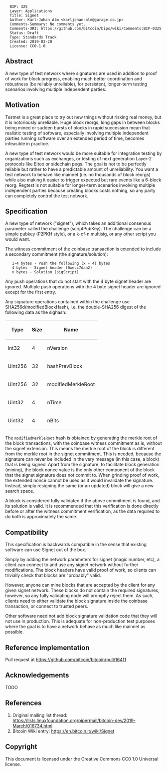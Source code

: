 <pre>
  BIP: 325
  Layer: Applications
  Title: Signet
  Author: Karl-Johan Alm <karljohan-alm@garage.co.jp>
  Comments-Summary: No comments yet.
  Comments-URI: https://github.com/bitcoin/bips/wiki/Comments:BIP-0325
  Status: Draft
  Type: Standards Track
  Created: 2019-03-20
  License: CC0-1.0
</pre>

== Abstract ==

A new type of test network where signatures are used in addition to proof of work for block progress, enabling much better coordination and robustness (be reliably unreliable), for persistent, longer-term testing scenarios involving multiple independent parties.

== Motivation ==

Testnet is a great place to try out new things without risking real money, but it is notoriously unreliable. Huge block reorgs, long gaps in between blocks being mined or sudden bursts of blocks in rapid succession mean that realistic testing of software, especially involving multiple independent parties running software over an extended period of time, becomes infeasible in practice.

A new type of test network would be more suitable for integration testing by organizations such as exchanges, or testing of next generation Layer-2 protocols like Eltoo or sidechain pegs. The goal is not to be perfectly reliable but rather to have a predictable amount of unreliability. You want a test network to behave like mainnet (i.e. no thousands of block reorgs) while also making it easier to trigger expected but rare events like a 6-block reorg. Regtest is not suitable for longer-term scenarios involving multiple independent parties because creating blocks costs nothing, so any party can completely control the test network.


== Specification ==

A new type of network ("signet"), which takes an additional consensus parameter called the challenge (scriptPubKey). The challenge can be a simple pubkey (P2PKH style), or a k-of-n multisig, or any other script you would want.

The witness commitment of the coinbase transaction is extended to include a secondary commitment (the signature/solution):

    1-4 bytes - Push the following (x + 4) bytes
    4 bytes - Signet header (0xecc7daa2)
    x bytes - Solution (sigScript)

Any push operations that do not start with the 4 byte signet header are ignored. Multiple push operations with the 4 byte signet header are ignored except for the first entry.

Any signature operations contained within the challenge use SHA256d(modifiedBlockHash), i.e. the double-SHA256 digest of the following data as the sighash:

{|class="wikitable" style="text-align: center;"
|-
!Type
!Size
!Name
|-
|Int32||4||nVersion
|-
|Uint256||32||hashPrevBlock
|-
|Uint256||32||modifiedMerkleRoot
|-
|Uint32||4||nTime
|-
|Uint32||4||nBits
|}

The <code>modifiedMerkleRoot</code> hash is obtained by generating the merkle root of the block transactions, with the coinbase witness commitment as is, without the signet extension. This means the merkle root of the block is different from the merkle root in the signet commitment. This is needed, because the signature can never be included in the very message (in this case, a block) that is being signed. Apart from the signature, to facilitate block generation (mining), the block nonce value is the only other component of the block that the signet signature does not commit to. When grinding proof of work, the extended nonce cannot be used as it would invalidate the signature. Instead, simply resigning the same (or an updated) block will give a new search space.

A block is considered fully validated if the above commitment is found, and its solution is valid. It is recommended that this verification is done directly before or after the witness commitment verification, as the data required to do both is approximately the same.

== Compatibility ==

This specification is backwards compatible in the sense that existing software can use Signet out of the box.

Simply by adding the network parameters for signet (magic number, etc), a client can connect to and use any signet network without further modifications. The block headers have valid proof of work, so clients can trivially check that blocks are "probably" valid.

However, anyone can mine blocks that are accepted by the client for any given signet network. These blocks do not contain the required signatures, however, so any fully validating node will promptly reject them. As such, clients need to either validate the block signature inside the coinbase transaction, or connect to trusted peers.

Other software need not add block signature validation code that they will not use in production. This is adequate for non-production test purposes where the goal is to have a network behave as much like mainnet as possible.

== Reference implementation ==

Pull request at https://github.com/bitcoin/bitcoin/pull/16411

== Acknowledgements ==

TODO

== References ==

# Original mailing list thread: https://lists.linuxfoundation.org/pipermail/bitcoin-dev/2019-March/016734.html
# Bitcoin Wiki entry: https://en.bitcoin.it/wiki/Signet

== Copyright ==

This document is licensed under the Creative Commons CC0 1.0 Universal license.
